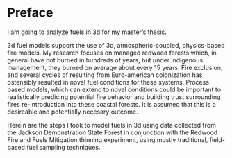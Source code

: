 # Preface {.unnumbered}

I am going to analyze fuels in 3d for my master's thesis.

3d fuel models support the use of 3d, atmospheric-coupled, physics-based fire
models. My research focuses on managed redwood forests which, in general have
not burned in hundreds of years, but under indigenous management, they burned
on average about every 15 years. Fire exclusion, and several cycles of
resulting from Euro-american colonization has ostensibly resulted in novel fuel
conditions for these systems. Process based models, which can extend to novel
conditions could be important to realistically predicing potential fire
behavior and building trust surrounding fires re-introduction into these
coastal forests. It is assumed that this is a desireable and potentially
necesary outcome.

Herein are the steps I took to model fuels in 3d using data collected from the
Jackson Demonstration State Forest in conjunction with the Redwood Fire and
Fuels Mitigation thinning experiment, using mostly traditional, field-based
fuel sampling techniques.
